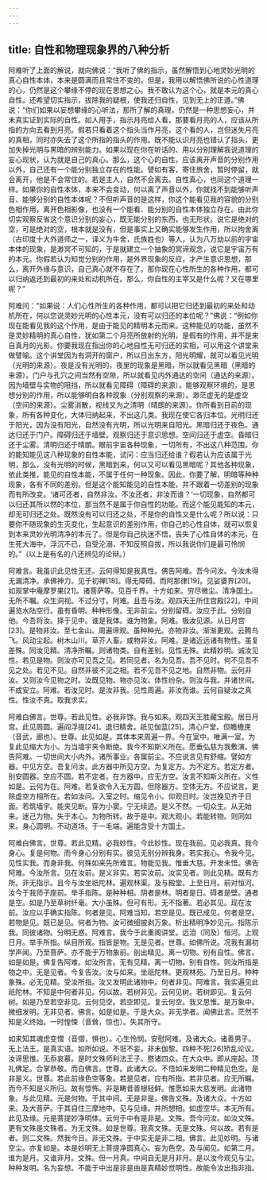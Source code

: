 ```yaml
---
---
---
```

title: 自性和物理现象界的八种分析
---




阿难听了上面的解说，就向佛说：“我听了佛的指示，虽然解悟到心地灵妙光明的真心自性本体，本来是圆满而且常住不变的。但是，我用以解悟佛所说的心性道理的心，仍然是这个攀缘不停的现在思想之心。我不敢认为这个心，就是本元的真心自性。还希望切实指示，拔除我的疑根，使我还归自性，见到无上的正道。”佛说：“你们如果以妄想攀缘的心听法，那所了解的真理，仍然是一种思想妄心，并未真实证到实际的自性。如人用手，指示月亮给人看，那要看月亮的人，应该从所指的方向去看到月亮。假若只看着这个指头当作月亮，这个看的人，岂但迷失月亮的真相，同时亦失去了这个所指的指头的作用。既不能认识月亮也错认了指头，更加失掉光明与黑暗的辨别能力。如果以现在你在听话的、用以分别理解我说道理的妄心现状，认为就是自己的真心。那么，这个心的自性，应该离开声音的分别作用以外，自己还有一个能分别独立存在的性能。譬如有客，寄住旅舍，暂时停留，就会离开，他是不会常住的。若是主人，自然不会离去。自性真心，也同这个道理一样。如果你的自性本体，本来不会变动，何以离了声音以外，你就找不到能够听声音、能够分别的自性本体呢？不但听声音的是这样，你这个能看见我的容貌的分别色相作用，离开色相影像，也没有一个能看、能分别的自性本体独立存在。由此你切实观察反省这个意识分别的妄心，既无能分别的东西，也无形状。说它是绝对的空，可是绝对的空，根本就是没有，但是事实上又确实能够发生作用，所以拘舍离（古印度十大外道师之一，译义为牛舍，氏族姓也）等人，认为八万劫以前的宇宙本体的现象，是渺冥不可知的，于是就建立一个抽象的冥谛观念，说它是宇宙万有的本元。你假若认为知觉分别的作用，是外界现象的反应，才产生意识思想，那么，离开外缘与意识，自己真心就不存在了。那你现在心性所生的各种作用，都可以归纳返还到最初的来处和动机所在。那么，你自性的主宰又是什么呢？又在哪里呢？”

阿难问：“如果说：人们心性所生的各种作用，都可以把它归还到最初的来处和动机所在，何以您说灵妙光明的心性本元，没有可以归还的本位呢？”佛说：“例如你现在能看见我的这个作用，是由于能见的精明本元而来。这种能见的功能，虽然不是灵妙精明的真心自性，犹如第二个月亮所放射的光明，是假有的作用，并不是来自真月的光影。你要我现在指出你的心地自性无可归还的实相，可以用这个讲堂来做譬喻。这个讲堂因为有洞开的窗户，所以日出东方，阳光明耀，就可以看见光明（光明的来源）。夜是没有光明的，夜里的现象是黑暗，所以就看见黑暗（黑暗的来源）。门户与孔穴之间当然有空隙，所以就看见内外通达的空间（通达的来源）。因为墙壁与实物的阻挡，所以就看见障碍（障碍的来源）。能够观察环境的，是思想分别的作用，所以能够明白各种现象（分别观察的来源）。渺茫虚无的是虚空（空间的来源）。尘雾消散，视线又为之清明（晴朗的来源）。你所看到目前的现象，所有各种变化，大体归纳起来，不出这几类。我现在使它各归本位。光明归还于阳光，因为没有阳光，自然没有光明，所以光明来自阳光。黑暗归还于夜色。通达归还于门户。障碍归还于墙壁。观察归还于意识思想。空间归还于虚空。昏暗归还于尘雾。清明归还于晴朗。眼前宇宙各种现象，一切所有，不出这八种范围。你的能知能见这八种现象的自性本能，试问：应当归还给谁？假若认为应该属于光明，那么，没有光明的时候，黑暗到来，何以又可以看见黑暗呢？其他各种现象，依此类推，能见的自性本能，不属于任何一种现象。因此，你要了解，明暗等种种现象，各有不同的差别。但是这个能知能见的自性本能，并不跟着一切差别的现象而有所改变。‘诸可还者，自然非汝。不汝还者，非汝而谁？’一切现象，自然都可以归还其所以然的本位，那当然不是属于你自性的功能。而这个能见能知的本元，却无可归还之处。既然没有可以归还之处，不是你的自性又是什么呢？所以说：只要你不随现象的生灭变化，生起意识的差别作用，你自己的心性自体，就可以恢复到本来灵妙光明清净的本元了。但是你自己执迷不悟，丧失了心性自体的本元，在生死大海中，浮沉不已，自受沦溺，不知反照自拔，所以我说你们是最可怜悯的。”（以上是有名的八还辨见的论辩。）

阿难言。我虽识此见性无还。云何得知是我真性。佛告阿难。吾今问汝。今汝未得无漏清净。承佛神力。见于初禅[18]。得无障碍。而阿那律[19]。见娑婆界[20]。如观掌中庵摩罗果[21]。诸菩萨等。见百千界。十方如来。穷尽微尘。清净国土。无所不瞩。众生洞视。不过分寸。阿难。且吾与汝。观四天王所住宫殿[22]。中间遍览水陆空行。虽有昏明。种种形像。无非前尘。分别留碍。汝应于此。分别自他。今吾将汝。择于见中。谁是我体。谁为物象。阿难。极汝见源。从日月宫[23]。是物非汝。至七金山。周遍谛观。虽种种光。亦物非汝。渐渐更观。云腾鸟飞。风动尘起。树木山川。草芥人畜。咸物非汝。阿难。是诸近远诸有物性。虽复差殊。同汝见精。清净所瞩。则诸物类。自有差别。见性无殊。此精妙明。诚汝见性。若见是物。则汝亦可见吾之见。若同见者。名为见吾。吾不见时。何不见吾不见之处。若见不见。自然非彼不见之相。若不见吾不见之地。自然非物。云何非汝。又则汝今见物之时。汝既见物。物亦见汝。体性纷杂。则汝与我。并诸世间。不成安立。阿难。若汝见时。是汝非我。见性周遍。非汝而谁。云何自疑汝之真性。性汝不真。取我求实。

阿难白佛言。世尊。若此见性。必我非馀。我与如来。观四天王胜藏宝殿。居日月宫。此见周圆。遍阎浮提[24]。退归精舍。祇见伽蓝[25]。清心户堂。但瞻檐庑（音武，廊也）。世尊。此见如是。其体本来周遍一界。今在室中。唯满一室。为复此见缩大为小。为当墙宇夹令断绝。我今不知斯义所在。愿垂弘慈为我敷演。佛告阿难。一切世间大小内外。诸所事业。各属前尘。不应说言见有舒缩。譬如方器。中见方空。吾复问汝。此方器中所见方空。为复定方。为不定方。若定方者。别安圆器。空应不圆。若不定者。在方器中。应无方空。汝言不知斯义所在。义性如是。云何为在。阿难。若复欲令入无方圆。但除器方。空体无方。不应说言。更除虚空方相所在。若如汝问。入室之时。缩见令小。仰观日时。汝岂挽见齐于日面。若筑墙宇。能夹见断。穿为小窦。宁无续迹。是义不然。一切众生。从无始来。迷己为物。失于本心。为物所转。故于是中。观大观小。若能转物。则同如来。身心圆明。不动道场。于一毛端。遍能含受十方国土。

阿难白佛言。世尊。若此见精。必我妙性。今此妙性。现在我前。见必我真。我今身心。复是何物。而今身心分别有实。彼见无别分辨我身。若实我心。令我今见。见性实我。而身非我。何殊如来先所难言。物能见我。惟垂大慈。开发未悟。佛告阿难。今汝所言。见在汝前。是义非实。若实汝前。汝实见者。则此见精。既有方所。非无指示。且今与汝坐祇陀林。遍观林渠。及与殿堂。上至日月。前对恒河。汝今于我师子座前。举手指陈。是种种相。阴者是林。明者是日。碍者是壁。通者是空。如是乃至草树纤毫。大小虽殊。但可有形。无不指著。若必其见。现在汝前。汝应以手确实指陈。何者是见。阿难当知。若空是见。既已成见。何者是空。若物是见。既已是见。何者为物。汝可微细披剥万象。析出精明净妙见元。指陈示我。同彼诸物。分明无惑。阿难言。我今于此重阁讲堂。远洎（同及）恒河。上观日月。举手所指。纵目所观。指皆是物。无是见者。世尊。如佛所说。况我有漏初学声闻。乃至菩萨。亦不能于万物象前。剖出精见。离一切物。别有自性。佛言。如是如是。佛复告阿难。如汝所言。无有见精。离一切物。别有自性。则汝所指是物之中。无是见者。今复告汝。汝与如来。坐祇陀林。更观林苑。乃至日月。种种象殊。必无见精。受汝所指。汝又发明此诸物中。何者非见。阿难言。我实遍见此祇陀林。不知是中何者非见。何以故。若树非见。云何见树。若树即见。复云何树。如是乃至若空非见。云何见空。若空即见。复云何空。我又思惟。是万象中。微细发明。无非见者。佛言。如是如是。于是大众。非无学者。闻佛此言。茫然不知是义终始。一时惶悚（音耸，惊也）。失其所守。

如来知其魂虑变慴（音摺，惧也）。心生怜悯。安慰阿难。及诸大众。诸善男子。无上法王。是真实语。如所如说。不诳不妄。非末伽黎。四种不死[26]矫乱论议。汝谛思惟。无忝哀慕。是时文殊师利法王子。愍诸四众。在大众中。即从座起。顶礼佛足。合掌恭敬。而白佛言。世尊。此诸大众。不悟如来发明二种精见色空。是非是义。世尊。若此前缘色空等象。若是见者。应有所指。若非见者。应无所瞩。而今不知是义所归。故有惊怖。非是畴昔善根轻鲜。惟愿如来大慈发明。此诸物象。与此见精。元是何物。于其中间。无是非是。佛告文殊。及诸大众。十方如来。及大菩萨。于其自住三摩地中。见与见缘。并所想相。如虚空华。本无所有。此见及缘。元是菩提妙净明体。云何于中有是非是。文殊。吾今问汝。如汝文殊。更有文殊是文殊者。为无文殊。如是世尊。我真文殊。无是文殊。何以故。若有是者。则二文殊。然我今日。非无文殊。于中实无是非二相。佛言。此见妙明。与诸空尘。亦复如是。本是妙明无上菩提净圆真心。妄为色空。及与闻见。如第二月。谁为是月。又谁非月。文殊。但一月真。中间自无是月非月。是以汝今观见与尘。种种发明。名为妄想。不能于中出是非是由是真精妙觉明性。故能令汝出指非指。
